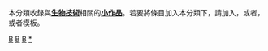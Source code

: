 {{Portal|生物技術}}
{{Catnav|頁面分類|人类社会|知識|技术|生物技術}}
{{hiddencat}}
本分類收錄與'''[[生物技術|生物技術]]'''相關的'''[[Wikipedia:小作品|小作品]]'''。若要將條目加入本分類下，請加入'''{{tl|Biotech-stub}}'''，或者'''{{tl|生物技術小作品}}'''，或者'''{{tl|生技小作品}}'''模板。
[[Category:生物學小作品|B]]
[[Category:科学技术小作品|B]]
[[Category:小作品类别|B]]
[[Category:生物技術|*]]